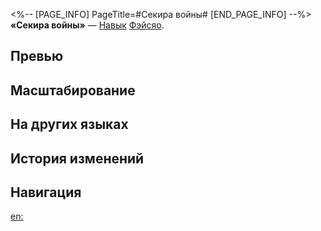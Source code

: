 <%-- [PAGE_INFO]
PageTitle=#Секира войны#
[END_PAGE_INFO] --%>
{{Навык Инфобокс
|Название         = Секира войны
|Изображение      = Навык Секира войны.png
|Персонаж         = Фэйсяо
|Тип              = Навык
|Тэг              = Одиночная атака
|УронСтойк        = 20
|ЭнергияГен       = 
|Энергия          = 
|Длительность     = 
|Описание         = Наносит выбранному противнику ветряной урон, равный {{Цвет|Выделенный|100%—220%}} от силы атаки Фэйсяо, и немедленно выполняет {{Доп эффект|бонус-атаку}}, описанную в таланте персонажа, 1 раз.
|Свойство1        = 
|Масштабирование1 = 
}}
'''«Секира войны»''' — [[Навык]] [[Фэйсяо]].

==Превью==
{{Превью
|Файл = Секира войны Превью
}}

==Масштабирование==
{{Масштабирование навыка
|100%;110%;120%;130%;140%;150%;162.5%;175%;187.5%;200%;210%;220%;230%;240%;250%
}}

==На других языках==
{{На других языках
|en   = Waraxe
|zhs  = 钺贯
|zht  = 鉞貫
|ja   = {{Rubi|斧貫|ふかん}}
|ko   = 꿰뚫는 도끼
|es   = Hachazo hendedor
|fr   = Hache de guerre
|ru   = Секира войны
|th   = Waraxe
|vi   = Rìu Chiến Xuyên Kích
|de   = Spaltender Hieb
|id   = Waraxe
|pt   = Fissura do Machado
}}

==История изменений==
{{История изменений|3.5}}

==Навигация==
{{Навык Навбокс|Фэйсяо}}

[[en:]]